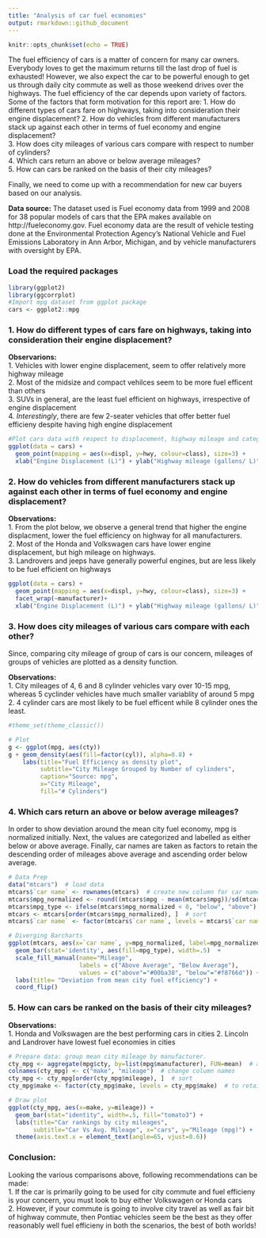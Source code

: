 ```yaml
---
title: "Analysis of car fuel economies"
output: rmarkdown::github_document
---
```


```r
knitr::opts_chunk$set(echo = TRUE)
```

The fuel efficiency of cars is a matter of concern for many car owners. Everybody loves to get the maximum returns till the last drop of fuel is exhausted! However, we also expect the car to be powerful enough to get us through daily city commute as well as those weekend drives over the highways. The fuel efficiency of the car depends upon variety of factors. Some of the factors that form motivation for this report are:
1. How do different types of cars fare on highways, taking into consideration their engine displacement?
2. How do vehicles from different manufacturers stack up against each other in terms of fuel economy and engine displacement?   
3. How does city mileages of various cars compare with respect to number of cylinders?   
4. Which cars return an above or below average mileages?   
5. How can cars be ranked on the basis of their city mileages?   

Finally, we need to come up with a recommendation for new car buyers based on our analysis.

**Data source:** The dataset used is Fuel economy data from 1999 and 2008 for 38 popular models of cars that the EPA makes available on http://fueleconomy.gov. Fuel economy data are the result of vehicle testing done at the Environmental Protection Agency's National Vehicle and Fuel Emissions Laboratory in Ann Arbor, Michigan, and by vehicle manufacturers with oversight by EPA.

### Load the required packages

```r
library(ggplot2)
library(ggcorrplot)
#Import mpg dataset from ggplot package
cars <- ggplot2::mpg
```

### 1. How do different types of cars fare on highways, taking into consideration their engine displacement?

**Observarions:**   
1. Vehicles with lower engine displacement, seem to offer relatively more highway mileage   
2. Most of the midsize and compact vehilces seem to be more fuel efficent than others   
3. SUVs in general, are the least fuel efficient on highways, irrespective of engine displacement   
4. _Interestingly_, there are few 2-seater vehicles that offer better fuel efficieny despite having high engine displacement 
```r
#Plot cars data with respect to displacement, highway mileage and category
ggplot(data = cars) +
  geom_point(mapping = aes(x=displ, y=hwy, colour=class), size=3) + 
  xlab("Engine Displacement (L)") + ylab("Highway mileage (gallons/ L)")
```

### 2. How do vehicles from different manufacturers stack up against each other in terms of fuel economy and engine displacement?

**Observations: **    
1. From the plot below, we observe a general trend that higher the engine displacment, lower the fuel efficiency on highway for all manufacturers.  
2. Most of the Honda and Volkswagen cars have lower engine displacement, but high mileage on highways.   
3. Landrovers and jeeps have generally powerful engines, but are less likely to be fuel efficient on highways

```r
ggplot(data = cars) +
  geom_point(mapping = aes(x=displ, y=hwy, colour=class), size=3) + 
  facet_wrap(~manufacturer)+
  xlab("Engine Displacement (L)") + ylab("Highway mileage (gallons/ L)")

```

### 3. How does city mileages of various cars compare with each other? 

Since, comparing city mileage of group of cars is our concern, mileages of groups of vehicles are plotted as a density function.   

**Observations:**   
1. City mileages of 4, 6 and 8 cylinder vehicles vary over 10-15 mpg, whereas 5 cyclinder vehicles have much smaller variablity of around 5 mpg
2. 4 cylinder cars are most likely to be fuel efficent while 8 cylinder ones the least.

```r
#theme_set(theme_classic())

# Plot
g <- ggplot(mpg, aes(cty))
g + geom_density(aes(fill=factor(cyl)), alpha=0.8) + 
    labs(title="Fuel Efficiency as density plot", 
         subtitle="City Mileage Grouped by Number of cylinders",
         caption="Source: mpg",
         x="City Mileage",
         fill="# Cylinders")
```

### 4. Which cars return an above or below average mileages? 

In order to show deviation around the mean city fuel economy, mpg is normalized initially. Next, the values are categorized and labelled as either below or above average. Finally, car names are taken as factors to retain the descending order of mileages above average and ascending order below average.

```r
# Data Prep
data("mtcars")  # load data
mtcars$`car name` <- rownames(mtcars)  # create new column for car names
mtcars$mpg_normalized <- round((mtcars$mpg - mean(mtcars$mpg))/sd(mtcars$mpg), 2)  # compute normalized mpg
mtcars$mpg_type <- ifelse(mtcars$mpg_normalized < 0, "below", "above")  # above / below avg flag
mtcars <- mtcars[order(mtcars$mpg_normalized), ]  # sort
mtcars$`car name` <- factor(mtcars$`car name`, levels = mtcars$`car name`)  # convert to factor to retain sorted order in plot.

# Diverging Barcharts
ggplot(mtcars, aes(x=`car name`, y=mpg_normalized, label=mpg_normalized)) + 
  geom_bar(stat='identity', aes(fill=mpg_type), width=.5)  +
  scale_fill_manual(name="Mileage", 
                    labels = c("Above Average", "Below Average"), 
                    values = c("above"="#00ba38", "below"="#f8766d")) + 
  labs(title= "Deviation from mean city fuel efficiency") + 
  coord_flip()
```

### 5. How can cars be ranked on the basis of their city mileages?   

**Observations: **   
1. Honda and Volkswagen are the best performing cars in cities
2. Lincoln and Landrover have lowest fuel economies in cities

```r

# Prepare data: group mean city mileage by manufacturer.
cty_mpg <- aggregate(mpg$cty, by=list(mpg$manufacturer), FUN=mean)  # aggregate
colnames(cty_mpg) <- c("make", "mileage")  # change column names
cty_mpg <- cty_mpg[order(cty_mpg$mileage), ]  # sort
cty_mpg$make <- factor(cty_mpg$make, levels = cty_mpg$make)  # to retain the order in plot.

# Draw plot
ggplot(cty_mpg, aes(x=make, y=mileage)) + 
  geom_bar(stat="identity", width=.5, fill="tomato3") + 
  labs(title="Car rankings by city mileages", 
       subtitle="Car Vs Avg. Mileage", x="cars", y="Mileage (mpg)") + 
  theme(axis.text.x = element_text(angle=65, vjust=0.6))
```


### Conclusion:

Looking the various comparisons above, following recommendations can be made:   
1. If the car is primarily going to be used for city commute and fuel efficieny is your concern, you must look to buy either Volkswagen or Honda cars   
2. However, if your commute is going to involve city travel as well as fair bit of highway commute, then Pontiac vehicles seem be the best as they offer reasonably well fuel efficieny in both the scenarios, the best of both worlds!  
